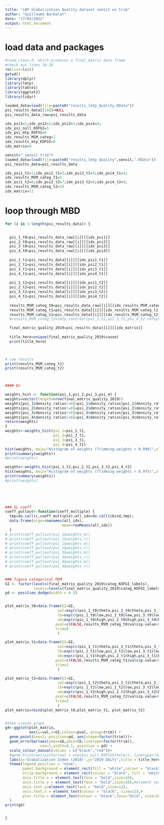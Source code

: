 ---
title: "sAP Globalization Quality dataset sensit on trim"
author: "Guillaume Barbalat"
date: "17/04/2022"
output: html_document
---

# load data and packages
```{r warning=FALSE, message=FALSE, echo=FALSE, results=FALSE}
#read_clean.R, which produces a final_matrix data.frame
#check out lines 18-28
rm(list=ls())
getwd()
library(dplyr)
library(lmtp)
library(table1)
library(ggplot2)
library(tidyr)

loaded_data=load(file=paste0("results_lmtp_Quality.RData"))
psi_results_data[[10]]=NULL
psi_results_data_raw=psi_results_data

idx_psi1=1;idx_psi2=2;idx_psi3=3;idx_psi4=4;
idx_psi_null_KOFGI=5
idx_psi_mtp_KOFGI=6
idx_results_MSM_categ=7
idx_results_mtp_KOFGI=8
idx_matrix=9

sensit="_sensit_trim"# 
loaded_data=load(file=paste0("results_lmtp_Quality",sensit,".RData"))
psi_results_data=psi_results_data

idx_psi1_t1=1;idx_psi2_t1=2;idx_psi3_t1=3;idx_psi4_t1=4;
idx_results_MSM_categ_t1=5
idx_psi1_t2=6;idx_psi2_t2=7;idx_psi3_t2=8;idx_psi4_t2=9;
idx_results_MSM_categ_t2=10
idx_matrix=11
```

# loop through MBD
``` {r echo=FALSE, warning=FALSE, message=FALSE}
for (i in 1:length(psi_results_data)) {

  
  psi_1_t0=psi_results_data_raw[[i]][[idx_psi1]]
  psi_2_t0=psi_results_data_raw[[i]][[idx_psi2]]
  psi_3_t0=psi_results_data_raw[[i]][[idx_psi3]]
  psi_4_t0=psi_results_data_raw[[i]][[idx_psi4]]
  
  psi_1_t1=psi_results_data[[i]][[idx_psi1_t1]]
  psi_2_t1=psi_results_data[[i]][[idx_psi2_t1]]
  psi_3_t1=psi_results_data[[i]][[idx_psi3_t1]]
  psi_4_t1=psi_results_data[[i]][[idx_psi4_t1]]
  
  psi_1_t2=psi_results_data[[i]][[idx_psi1_t2]]
  psi_2_t2=psi_results_data[[i]][[idx_psi2_t2]]
  psi_3_t2=psi_results_data[[i]][[idx_psi3_t2]]
  psi_4_t2=psi_results_data[[i]][[idx_psi4_t2]]
  
  results_MSM_categ_t0=psi_results_data_raw[[i]][[idx_results_MSM_categ]]
  results_MSM_categ_t1=psi_results_data[[i]][[idx_results_MSM_categ_t1]]
  results_MSM_categ_t2=psi_results_data[[i]][[idx_results_MSM_categ_t2]]
  #results_MSM_categ_t2=lmtp_contrast(psi_2_t2,psi_3_t2,psi_4_t2,ref=psi_1_t2)

  final_matrix_quality_2019=psi_results_data[[i]][[idx_matrix]]
  
  title_here=unique(final_matrix_quality_2019$cause)
  print(title_here)

 

# raw results
print(results_MSM_categ_t1)
print(results_MSM_categ_t2)



#### Dx

weights_hist <- function(psi_1,psi_2,psi_3,psi_4) {
weights=vector(length=nrow(final_matrix_quality_2019))
weights[psi_1$density_ratios!=0]=psi_1$density_ratios[psi_1$density_ratios!=0]
weights[psi_2$density_ratios!=0]=psi_2$density_ratios[psi_2$density_ratios!=0]
weights[psi_3$density_ratios!=0]=psi_3$density_ratios[psi_3$density_ratios!=0]
weights[psi_4$density_ratios!=0]=psi_4$density_ratios[psi_4$density_ratios!=0]
return(weights)
}
weights<-weights_hist(psi_1=psi_1_t1,
                      psi_2=psi_2_t1,
                      psi_3=psi_3_t1,
                      psi_4=psi_4_t1)
hist(weights, main="Histogram of weights (Trimming weights > 0.990)",xlab=NULL)
print(summary(weights))
#print(weights)

weights<-weights_hist(psi_1_t2,psi_2_t2,psi_3_t2,psi_4_t2)
hist(weights, main="Histogram of weights (Trimming weights > 0.975)",xlab=NULL)
print(summary(weights))
#print(weights)



    
 
### SL coeff
coeff_pullout<-function(coeff_multiple) {
  tmp=do.call(c,coeff_multiple);all_idx=do.call(cbind,tmp);
  data.frame(algo=rownames(all_idx),
                          mean=rowMeans(all_idx))
  }
# print(coeff_pullout(psi_1$weights_m))
# print(coeff_pullout(psi_1$weights_r))
# print(coeff_pullout(psi_1$weights_m))
# print(coeff_pullout(psi_2$weights_r))
# print(coeff_pullout(psi_3$weights_m))
# print(coeff_pullout(psi_3$weights_r))
# print(coeff_pullout(psi_4$weights_m))
# print(coeff_pullout(psi_4$weights_r))


### figure categorical MSM
GI <- factor(levels(final_matrix_quality_2019$categ_KOFGI_labels),
             levels=levels(final_matrix_quality_2019$categ_KOFGI_labels))
pd <- position_dodge(width = 0.5)


plot_matrix_t0=data.frame(GI=GI,
                        val=exp(c(psi_1_t0$theta,psi_2_t0$theta,psi_3_t0$theta,psi_4_t0$theta)),
                        lb=exp(c(psi_1_t0$low,psi_2_t0$low,psi_3_t0$low,psi_4_t0$low)),
                        ub=exp(c(psi_1_t0$high,psi_2_t0$high,psi_3_t0$high,psi_4_t0$high)),
                       pval=c(FALSE,results_MSM_categ_t0$vals$p.value<0.05),
                       trim=0
                        )

plot_matrix_t1=data.frame(GI=GI,
                        val=exp(c(psi_1_t1$theta,psi_2_t1$theta,psi_3_t1$theta,psi_4_t1$theta)),
                        lb=exp(c(psi_1_t1$low,psi_2_t1$low,psi_3_t1$low,psi_4_t1$low)),
                        ub=exp(c(psi_1_t1$high,psi_2_t1$high,psi_3_t1$high,psi_4_t1$high)),
                       pval=c(FALSE,results_MSM_categ_t1$vals$p.value<0.05),
                       trim=1
                        )

plot_matrix_t2=data.frame(GI=GI,
                        val=exp(c(psi_1_t2$theta,psi_2_t2$theta,psi_3_t2$theta,psi_4_t2$theta)),
                        lb=exp(c(psi_1_t2$low,psi_2_t2$low,psi_3_t2$low,psi_4_t2$low)),
                        ub=exp(c(psi_1_t2$high,psi_2_t2$high,psi_3_t2$high,psi_4_t2$high)),
                       pval=c(FALSE,results_MSM_categ_t2$vals$p.value<0.05),
                       trim=2
                        )
plot_matrix=rbind(plot_matrix_t0,plot_matrix_t1, plot_matrix_t2)


#then create graph
g4<-ggplot(plot_matrix,
           aes(y=val,x=GI,colour=pval, group=trim)) +
  geom_point(cex=2, position=pd, aes(shape=factor(trim)))+
  geom_errorbar(aes(ymax=ub,ymin=lb,linetype=factor(trim)),
                cex=1,width=0.1, position = pd) +
  scale_colour_manual(values = c("black","red"))+
  #geom_hline(aes(yintercept = exp(psi_null_KOFGI$theta)), linetype="dashed" )+
  labs(x='Globalization Index (2018)',y="2019 DALYs",title = title_here)+
  theme(legend.position = "none",
        panel.background = element_rect(fill = "white",colour = "black"),
        strip.background = element_rect(colour = "black", fill = "white"),
        axis.title.x = element_text(face = "bold",size=16),
        axis.title.y = element_text(face = "bold",size=16),#element_text(face = "bold",size=16),#element_blank()
        axis.text.y=element_text(face = "bold",size=12),
        axis.text.x = element_text(colour = "black", size=12),#
        plot.title = element_text(colour = "black",face="bold", size=20)#,hjust = 0.5)#family,
  )
print(g4)


}

```